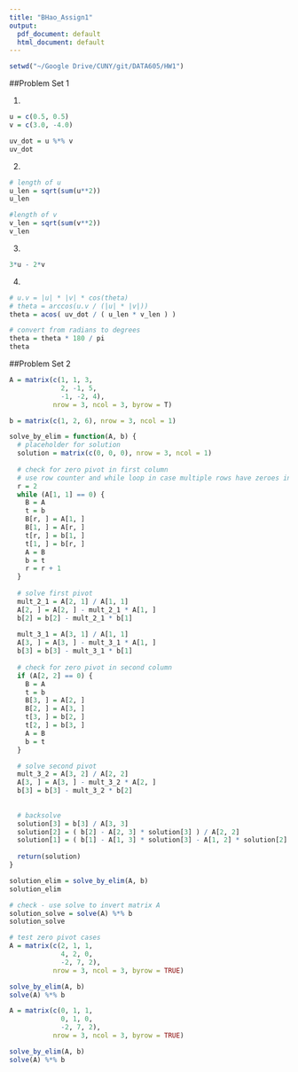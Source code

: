 ```yaml
---
title: "BHao_Assign1"
output:
  pdf_document: default
  html_document: default
---
```


```r
setwd("~/Google Drive/CUNY/git/DATA605/HW1")
```

##Problem Set 1  

1)  
```r
u = c(0.5, 0.5)
v = c(3.0, -4.0)

uv_dot = u %*% v
uv_dot
```

2)  
```r
# length of u
u_len = sqrt(sum(u**2))
u_len

#length of v
v_len = sqrt(sum(v**2))
v_len
```

3)  
```r
3*u - 2*v
```

4)  
```r
# u.v = |u| * |v| * cos(theta)
# theta = arccos(u.v / (|u| * |v|))
theta = acos( uv_dot / ( u_len * v_len ) )

# convert from radians to degrees
theta = theta * 180 / pi
theta
```

##Problem Set 2  

```r
A = matrix(c(1, 1, 3, 
             2, -1, 5,
             -1, -2, 4),
           nrow = 3, ncol = 3, byrow = T)

b = matrix(c(1, 2, 6), nrow = 3, ncol = 1)

solve_by_elim = function(A, b) {
  # placeholder for solution
  solution = matrix(c(0, 0, 0), nrow = 3, ncol = 1)
  
  # check for zero pivot in first column
  # use row counter and while loop in case multiple rows have zeroes in first column
  r = 2  
  while (A[1, 1] == 0) {
    B = A
    t = b
    B[r, ] = A[1, ]
    B[1, ] = A[r, ]
    t[r, ] = b[1, ]
    t[1, ] = b[r, ]
    A = B
    b = t
    r = r + 1
  }
  
  # solve first pivot
  mult_2_1 = A[2, 1] / A[1, 1]
  A[2, ] = A[2, ] - mult_2_1 * A[1, ]
  b[2] = b[2] - mult_2_1 * b[1]
  
  mult_3_1 = A[3, 1] / A[1, 1]
  A[3, ] = A[3, ] - mult_3_1 * A[1, ]
  b[3] = b[3] - mult_3_1 * b[1]
  
  # check for zero pivot in second column
  if (A[2, 2] == 0) {
    B = A
    t = b
    B[3, ] = A[2, ]
    B[2, ] = A[3, ]
    t[3, ] = b[2, ]
    t[2, ] = b[3, ]
    A = B
    b = t
  }

  # solve second pivot
  mult_3_2 = A[3, 2] / A[2, 2]
  A[3, ] = A[3, ] - mult_3_2 * A[2, ]
  b[3] = b[3] - mult_3_2 * b[2]
  
  
  # backsolve
  solution[3] = b[3] / A[3, 3]
  solution[2] = ( b[2] - A[2, 3] * solution[3] ) / A[2, 2]
  solution[1] = ( b[1] - A[1, 3] * solution[3] - A[1, 2] * solution[2] ) / A[1, 1]
  
  return(solution)
}

solution_elim = solve_by_elim(A, b)
solution_elim

# check - use solve to invert matrix A
solution_solve = solve(A) %*% b
solution_solve

# test zero pivot cases 
A = matrix(c(2, 1, 1,
             4, 2, 0,
             -2, 7, 2),
           nrow = 3, ncol = 3, byrow = TRUE)

solve_by_elim(A, b)
solve(A) %*% b

A = matrix(c(0, 1, 1,
             0, 1, 0,
             -2, 7, 2),
           nrow = 3, ncol = 3, byrow = TRUE)

solve_by_elim(A, b)
solve(A) %*% b
```

